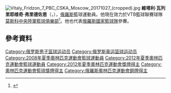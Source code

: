 [[File:Vitaly_Fridzon_7_PBC_CSKA_Moscow_20171027_(cropped).jpg|thumb]]
'''維塔利·瓦列里耶维奇·弗里德佐恩'''（{{lang-ru|'''Виталий Валерьевич Фридзон'''}}，{{bd|1985年|10月14日}}），[[俄羅斯|俄羅斯]]籃球運動員。他現在效力於VTB籃球聯賽球隊[[莫斯科中央陸軍籃球俱樂部|莫斯科中央陸軍籃球俱樂部]]<ref>{{cite web|title=Vitaly Fridzon added to CSKA roster|url=http://www.cskabasket.com/news/?id=12629&lang=en|website=cskabasket.com|accessdate=26 July 2014|archive-url=https://web.archive.org/web/20140730022427/http://www.cskabasket.com/news/?id=12629&lang=en|archive-date=2014-07-30|dead-url=yes}}</ref>。他也代表[[俄羅斯國家籃球隊|俄羅斯國家籃球隊]]參賽。

==參考資料==
{{Reflist}}

{{2008年夏季奥运会俄罗斯男子篮球阵容}}
{{2012年夏季奥运会俄罗斯男子篮球阵容}}

{{Authority control}}
{{DEFAULTSORT:Fridzon, Vitaly}}
[[Category:俄罗斯男子篮球运动员|Category:俄罗斯男子篮球运动员]]
[[Category:俄罗斯奥运篮球运动员|Category:俄罗斯奥运篮球运动员]]
[[Category:2008年夏季奧林匹克運動會籃球運動員|Category:2008年夏季奧林匹克運動會籃球運動員]]
[[Category:2012年夏季奧林匹克運動會籃球運動員|Category:2012年夏季奧林匹克運動會籃球運動員]]
[[Category:2012年夏季奧林匹克運動會獎牌得主|Category:2012年夏季奧林匹克運動會獎牌得主]]
[[Category:奧林匹克運動會籃球獎牌得主|Category:奧林匹克運動會籃球獎牌得主]]
[[Category:俄羅斯奧林匹克運動會銅牌得主|Category:俄羅斯奧林匹克運動會銅牌得主]]